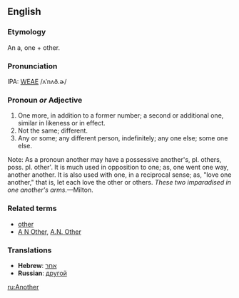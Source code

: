 ==English==
===Etymology===
An a, one + other.

===Pronunciation===
IPA: [[WEAE]] /ʌˈnʌð.ɚ/

===Pronoun ''or'' Adjective===
# One more, in addition to a former number; a second or additional one, similar in likeness or in effect.
# Not the same; different.
# Any or some; any different person, indefinitely; any one else; some one else.

Note: As a pronoun another may have a possessive another's, pl. others, poss. pl. other'. It is much used in opposition to one; as, one went one way, another another. It is also used with one, in a reciprocal sense; as, "love one another," that is, let each love the other or others. ''These two imparadised in one another's arms.''&mdash;Milton.
<!-- material copied from Webster's Revised Unabridged Dictionary (1913) -->

===Related terms===
*[[other]]
*[[A N Other]], [[A.N. Other]]

===Translations===
*'''Hebrew''': [[אחר]]
*'''Russian''': [[другой]]

[[ru:Another]]